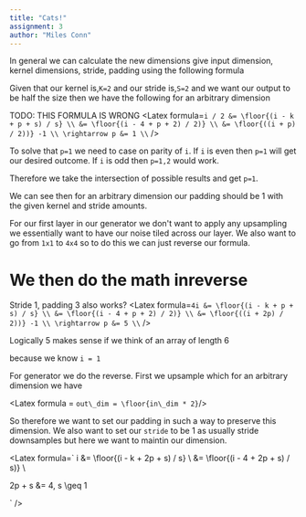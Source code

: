 ```yaml
---
title: "Cats!"
assignment: 3
author: "Miles Conn"
---
```




In general we can calculate the new dimensions give input dimension, kernel dimensions, stride, padding using the
following formula 

<Latex formula="\floor{(i_h - k_h + p_h + s_h) / s_h} \cross \floor{(i_w - k_w + p_w s_w)/ s_w} " />

Given that our kernel is,`K=2` and our stride is,`S=2` and we want our output to be half the size
then we have the following for an arbitrary dimension


TODO: THIS FORMULA IS WRONG
<Latex formula="\floor{(i_h - k_h + p_h + s_h) / s_h} \cross \floor{(i_w - k_w + p_w s_w)/ s_w} " />
<Latex formula=`
i / 2 &= \floor{(i - k + p + s) / s} \\
&= \floor{(i - 4 + p + 2) / 2)} \\
&= \floor{((i + p) / 2))} -1 \\
\rightarrow p &= 1 \\
` />

To solve that `p=1` we need to case on parity of `i`.
If `i` is even then `p=1` will get our desired outcome.
If `i` is odd then `p=1,2` would work. 

Therefore we take the intersection of possible results and get `p=1`.


We can see then for an arbitrary dimension our padding should be 1 with the given kernel and stride amounts.

For our first layer in our generator we don't want to apply any upsampling we essentially want to
have our noise tiled across our layer. We also want to go from `1x1` to `4x4` so to do this we can
just reverse our formula. 

# We then do the math inreverse
Stride 1, padding 3 also works?
<Latex formula=`
4i &= \floor{(i - k + p + s) / s} \\
&= \floor{(i - 4 + p + 2) / 2)} \\
&= \floor{((i + 2p) / 2))} -1 \\
\rightarrow p &= 5 \\
` />

Logically 5 makes sense if we think of an array of length 6 

because we know `i = 1`

For generator we do the reverse. First we upsample which for an arbitrary dimension we have


<Latex formula = `
out\_dim = \floor{in\_dim * 2} `/>

So therefore we want to set our padding in such a way to preserve this dimension. We also want to
set our `stride` to be 1 as usually stride downsamples but here we want to maintin our dimension.

<Latex formula=`
i &= \floor{(i - k + 2p + s) / s} \\
&= \floor{(i - 4 + 2p + s) / s)} \\

2p + s &= 4, s \geq 1

` />
